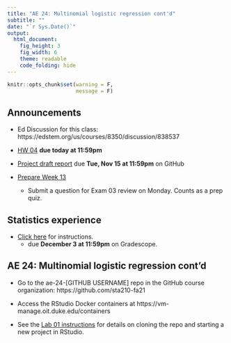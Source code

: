 ```yaml
---
title: "AE 24: Multinomial logistic regression cont'd" 
subtitle: ""
date: "`r Sys.Date()`"
output: 
  html_document: 
    fig_height: 3
    fig_width: 6
    theme: readable
    code_folding: hide
---
```


```r
knitr::opts_chunk$set(warning = F, 
                      message = F)
```


## Announcements

- Ed Discussion for this class: https://edstem.org/us/courses/8350/discussion/838537

- [HW 04](https://sta210-fa21.netlify.app/hw/hw-04.html) **due today at 11:59pm**

- [Project draft report](https://sta210-fa21.netlify.app/project/#draft-report) due **Tue, Nov 15 at 11:59pm** on GitHub 

- [Prepare Week 13](https://sta210-fa21.netlify.app/prepare/week-13.html)
  - Submit a question for Exam 03 review on Monday. Counts as a prep quiz. 
  
## Statistics experience 

- [Click here](https://sta210-fa21.netlify.app/hw/stats-experience.html) for instructions. 
  - due **December 3 at 11:59pm** on Gradescope.
  
##  AE 24: Multinomial logistic regression cont'd

- Go to the ae-24-[GITHUB USERNAME] repo in the GitHub course organization: https://github.com/sta210-fa21

- Access the RStudio Docker containers at https://vm-manage.oit.duke.edu/containers

- See the [Lab 01 instructions](https://sta210-fa21.netlify.app/labs/lab-01-ikea.html) for details on cloning the repo and starting a new project in RStudio.

